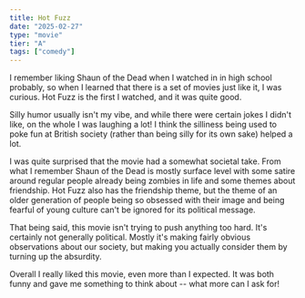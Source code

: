 ```yaml
---
title: Hot Fuzz
date: "2025-02-27"
type: "movie"
tier: "A"
tags: ["comedy"]
---
```


I remember liking Shaun of the Dead when I watched in in high school probably, so when I learned that there is a set of movies just like it, I was curious. Hot Fuzz is the first I watched, and it was quite good.

Silly humor usually isn't my vibe, and while there were certain jokes I didn't like, on the whole I was laughing a lot! I think the silliness being used to poke fun at British society (rather than being silly for its own sake) helped a lot.

I was quite surprised that the movie had a somewhat societal take. From what I remember Shaun of the Dead is mostly surface level with some satire around regular people already being zombies in life and some themes about friendship. Hot Fuzz also has the friendship theme, but the theme of an older generation of people being so obsessed with their image and being fearful of young culture can't be ignored for its political message.

That being said, this movie isn't trying to push anything too hard. It's certainly not generally political. Mostly it's making fairly obvious observations about our society, but making you actually consider them by turning up the absurdity.

Overall I really liked this movie, even more than I expected. It was both funny and gave me something to think about -- what more can I ask for!
